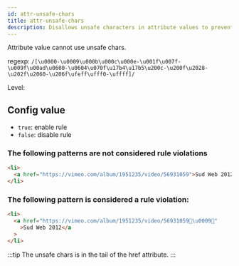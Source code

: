 ```yaml
---
id: attr-unsafe-chars
title: attr-unsafe-chars
description: Disallows unsafe characters in attribute values to prevent rendering and security issues.
---
```



Attribute value cannot use unsafe chars.

regexp: `/[\u0000-\u0009\u000b\u000c\u000e-\u001f\u007f-\u009f\u00ad\u0600-\u0604\u070f\u17b4\u17b5\u200c-\u200f\u2028-\u202f\u2060-\u206f\ufeff\ufff0-\uffff]/`

Level: <Badge text="Warning" variant="caution" />

## Config value

- `true`: enable rule
- `false`: disable rule

### The following patterns are **not** considered rule violations

```html
<li>
  <a href="https://vimeo.com/album/1951235/video/56931059">Sud Web 2012</a>
</li>
```

### The following pattern is considered a rule violation:

```html
<li>
  <a href="https://vimeo.com/album/1951235/video/56931059\u0009"
    >Sud Web 2012</a
  >
</li>
```

:::tip
The unsafe chars is in the tail of the href attribute.
:::
